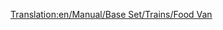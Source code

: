 [[Translation:en/Manual/Base Set/Trains/Food Van]]
{{ru/Железнодорожное ТС|Picture=[[File:en/Foodvan.png|Рефрижератор]]
|Имя=Рефрижератор
|НормЦена=£1,119 ($2,238)
|НормМасса=22 / 47 т
|НормЁмкость=25 тонн продуктов
|МоноЦена=£1,119 ($2,238)
|МоноМасса=22 / 52 т
|МоноЁмкость=30 тонн продуктов
|МагЦена=£1,119 ($2,238)
|МагМасса=22 / 54 т
|МагЁмкость=32 тонны продуктов
|Опис=Вагон предназначен для перевозки [[ru/Manual/Base Set/Cargos/Еда|продуктов]]. Доступен только в [[ru/Manual/Климат#subtropicheskii|субтропическом]] и [[ru/Manual/Климат#subarkticheskii|субарктическом]] климатах.
}}